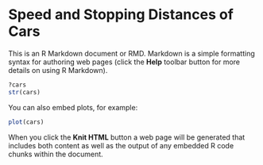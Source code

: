 Speed and Stopping Distances of Cars
========================================================

This is an R Markdown document or RMD. Markdown is a simple formatting syntax for authoring web pages (click the **Help** toolbar button for more details on using R Markdown).

```r
?cars
str(cars)
```

You can also embed plots, for example:
```r
plot(cars)
```





When you click the **Knit HTML** button a web page will be generated that includes both content as well as the output of any embedded R code chunks within the document.
